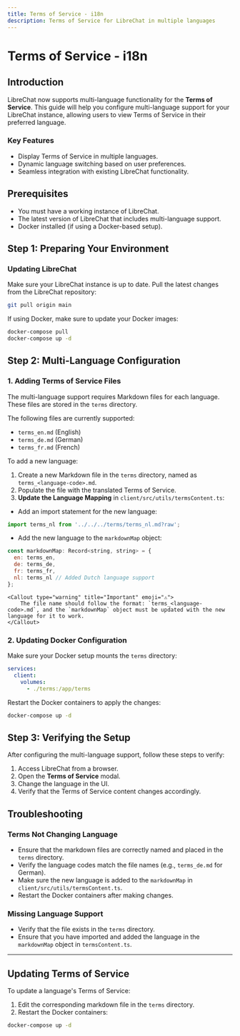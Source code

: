 ```yaml
---
title: Terms of Service - i18n
description: Terms of Service for LibreChat in multiple languages
---
```


# Terms of Service - i18n

## Introduction

LibreChat now supports multi-language functionality for the **Terms of Service**. This guide will help you configure multi-language support for your LibreChat instance, allowing users to view Terms of Service in their preferred language.

### Key Features

* Display Terms of Service in multiple languages.
* Dynamic language switching based on user preferences.
* Seamless integration with existing LibreChat functionality.


## Prerequisites

* You must have a working instance of LibreChat.
* The latest version of LibreChat that includes multi-language support.
* Docker installed (if using a Docker-based setup).


## Step 1: Preparing Your Environment

### Updating LibreChat

Make sure your LibreChat instance is up to date. Pull the latest changes from the LibreChat repository:

```bash
git pull origin main
```

If using Docker, make sure to update your Docker images:

```bash
docker-compose pull
docker-compose up -d
```


## Step 2: Multi-Language Configuration

### 1. Adding Terms of Service Files

The multi-language support requires Markdown files for each language. These files are stored in the `terms` directory.

The following files are currently supported:

* `terms_en.md` (English)
* `terms_de.md` (German)
* `terms_fr.md` (French)

To add a new language:

1. Create a new Markdown file in the `terms` directory, named as `terms_<language-code>.md`.
2. Populate the file with the translated Terms of Service.
3. **Update the Language Mapping** in `client/src/utils/termsContent.ts`:

* Add an import statement for the new language:

```javascript
import terms_nl from '../../../terms/terms_nl.md?raw';
```
* Add the new language to the `markdownMap` object:

```javascript
const markdownMap: Record<string, string> = {
  en: terms_en,
  de: terms_de,
  fr: terms_fr,
  nl: terms_nl // Added Dutch language support
};
```

    <Callout type="warning" title="Important" emoji="⚠️">
        The file name should follow the format: `terms_<language-code>.md`, and the `markdownMap` object must be updated with the new language for it to work.
    </Callout>


### 2. Updating Docker Configuration

Make sure your Docker setup mounts the `terms` directory:

```yaml
services:
  client:
    volumes:
      - ./terms:/app/terms
```

Restart the Docker containers to apply the changes:

```bash
docker-compose up -d
```


## Step 3: Verifying the Setup

After configuring the multi-language support, follow these steps to verify:

1. Access LibreChat from a browser.
2. Open the **Terms of Service** modal.
3. Change the language in the UI.
4. Verify that the Terms of Service content changes accordingly.



## Troubleshooting

### Terms Not Changing Language

* Ensure that the markdown files are correctly named and placed in the `terms` directory.
* Verify the language codes match the file names (e.g., `terms_de.md` for German).
* Make sure the new language is added to the `markdownMap` in `client/src/utils/termsContent.ts`.
* Restart the Docker containers after making changes.

### Missing Language Support

* Verify that the file exists in the `terms` directory.
* Ensure that you have imported and added the language in the `markdownMap` object in `termsContent.ts`.

---

## Updating Terms of Service

To update a language's Terms of Service:

1. Edit the corresponding markdown file in the `terms` directory.
2. Restart the Docker containers:

```bash
docker-compose up -d
```

